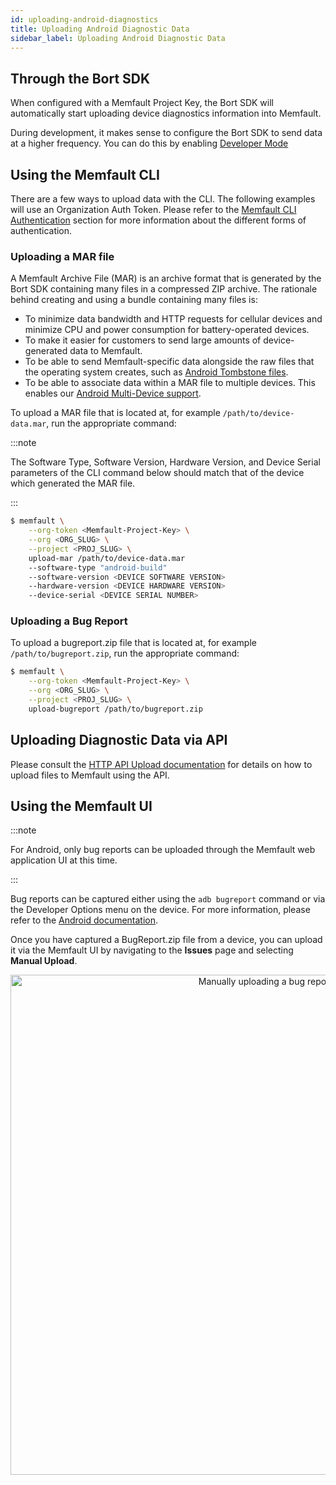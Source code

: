 ```yaml
---
id: uploading-android-diagnostics
title: Uploading Android Diagnostic Data
sidebar_label: Uploading Android Diagnostic Data
---
```



## Through the Bort SDK

When configured with a Memfault Project Key, the Bort SDK will automatically
start uploading device diagnostics information into Memfault.

During development, it makes sense to configure the Bort SDK to send data at a
higher frequency. You can do this by enabling
[Developer Mode](/docs/android/android-getting-started-guide/#developer-mode-since-bort-420)

## Using the Memfault CLI

<MemfaultCliInstallationCallout />

There are a few ways to upload data with the CLI. The following examples will
use an Organization Auth Token. Please refer to the
[Memfault CLI Authentication](/docs/ci/install-memfault-cli/#authentication)
section for more information about the different forms of authentication.

### Uploading a MAR file

A Memfault Archive File (MAR) is an archive format that is generated by the Bort
SDK containing many files in a compressed ZIP archive. The rationale behind
creating and using a bundle containing many files is:

- To minimize data bandwidth and HTTP requests for cellular devices and minimize
  CPU and power consumption for battery-operated devices.
- To make it easier for customers to send large amounts of device-generated data
  to Memfault.
- To be able to send Memfault-specific data alongside the raw files that the
  operating system creates, such as
  [Android Tombstone files](https://source.android.com/docs/core/tests/debug#debuggerd).
- To be able to associate data within a MAR file to multiple devices. This
  enables our
  [Android Multi-Device support](/docs/android/android-multi-device-support/).

To upload a MAR file that is located at, for example `/path/to/device-data.mar`,
run the appropriate command:

:::note

The Software Type, Software Version, Hardware Version, and Device Serial
parameters of the CLI command below should match that of the device which
generated the MAR file.

:::

```bash
$ memfault \
    --org-token <Memfault-Project-Key> \
    --org <ORG_SLUG> \
    --project <PROJ_SLUG> \
    upload-mar /path/to/device-data.mar
    --software-type "android-build"
    --software-version <DEVICE SOFTWARE VERSION>
    --hardware-version <DEVICE HARDWARE VERSION>
    --device-serial <DEVICE SERIAL NUMBER>
```

### Uploading a Bug Report

To upload a bugreport.zip file that is located at, for example
`/path/to/bugreport.zip`, run the appropriate command:

```bash
$ memfault \
    --org-token <Memfault-Project-Key> \
    --org <ORG_SLUG> \
    --project <PROJ_SLUG> \
    upload-bugreport /path/to/bugreport.zip
```

## Uploading Diagnostic Data via API

Please consult the
[HTTP API Upload documentation](https://api-docs.memfault.com/#2d08c7d6-fc5e-4fc7-ac77-9d72e58ba7aa)
for details on how to upload files to Memfault using the API.

## Using the Memfault UI

:::note

For Android, only bug reports can be uploaded through the Memfault web
application UI at this time.

:::

Bug reports can be captured either using the `adb bugreport` command or via the
Developer Options menu on the device. For more information, please refer to the
[Android documentation](https://developer.android.com/studio/debug/bug-report).

Once you have captured a BugReport.zip file from a device, you can upload it via
the Memfault UI by navigating to the **Issues** page and selecting **Manual
Upload**.

<p align="center">
  <img
    width="800"
    src="/binary-assets/manual-bug-report-upload.gif"
    alt="Manually uploading a bug report"
  />
</p>
